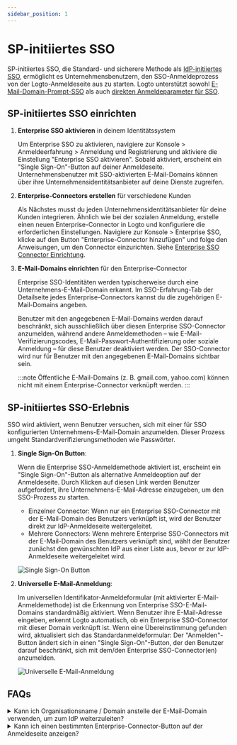 ```yaml
---
sidebar_position: 1
---
```


# SP-initiiertes SSO

SP-initiiertes SSO, die Standard- und sicherere Methode als [IdP-initiiertes SSO](/end-user-flows/enterprise-sso/idp-initiated-sso), ermöglicht es Unternehmensbenutzern, den SSO-Anmeldeprozess von der Logto-Anmeldeseite aus zu starten. Logto unterstützt sowohl [E-Mail-Domain-Prompt-SSO](#sp-initiated-sso-experience) als auch [direkten Anmeldeparameter für SSO](/end-user-flows/authentication-parameters/direct-sign-in#enterprise-sso).

## SP-initiiertes SSO einrichten

1. **Enterprise SSO aktivieren** in deinem Identitätssystem

   Um Enterprise SSO zu aktivieren, navigiere zur <CloudLink to="/sign-in-experience/sign-up-and-sign-in">Konsole > Anmeldeerfahrung > Anmeldung und Registrierung</CloudLink> und aktiviere die Einstellung "Enterprise SSO aktivieren". Sobald aktiviert, erscheint ein "Single Sign-On"-Button auf deiner Anmeldeseite. Unternehmensbenutzer mit SSO-aktivierten E-Mail-Domains können über ihre Unternehmensidentitätsanbieter auf deine Dienste zugreifen.

2. **Enterprise-Connectors erstellen** für verschiedene Kunden

   Als Nächstes musst du jeden Unternehmensidentitätsanbieter für deine Kunden integrieren. Ähnlich wie bei der sozialen Anmeldung, erstelle einen neuen Enterprise-Connector in Logto und konfiguriere die erforderlichen Einstellungen. Navigiere zur <CloudLink to="/enterprise-sso">Konsole > Enterprise SSO</CloudLink>, klicke auf den Button "Enterprise-Connector hinzufügen" und folge den Anweisungen, um den Connector einzurichten. Siehe [Enterprise SSO Connector Einrichtung](/connectors/enterprise-connectors/).

3. **E-Mail-Domains einrichten** für den Enterprise-Connector

   Enterprise SSO-Identitäten werden typischerweise durch eine Unternehmens-E-Mail-Domain erkannt. Im SSO-Erfahrung-Tab der Detailseite jedes Enterprise-Connectors kannst du die zugehörigen E-Mail-Domains angeben.

   Benutzer mit den angegebenen E-Mail-Domains werden darauf beschränkt, sich ausschließlich über diesen Enterprise SSO-Connector anzumelden, während andere Anmeldemethoden – wie E-Mail-Verifizierungscodes, E-Mail-Passwort-Authentifizierung oder soziale Anmeldung – für diese Benutzer deaktiviert werden. Der SSO-Connector wird nur für Benutzer mit den angegebenen E-Mail-Domains sichtbar sein.

   :::note
   Öffentliche E-Mail-Domains (z. B. gmail.com, yahoo.com) können nicht mit einem Enterprise-Connector verknüpft werden.
   :::

## SP-initiiertes SSO-Erlebnis

SSO wird aktiviert, wenn Benutzer versuchen, sich mit einer für SSO konfigurierten Unternehmens-E-Mail-Domain anzumelden. Dieser Prozess umgeht Standardverifizierungsmethoden wie Passwörter.

1. **Single Sign-On Button**:

   Wenn die Enterprise SSO-Anmeldemethode aktiviert ist, erscheint ein "Single Sign-On"-Button als alternative Anmeldeoption auf der Anmeldeseite. Durch Klicken auf diesen Link werden Benutzer aufgefordert, ihre Unternehmens-E-Mail-Adresse einzugeben, um den SSO-Prozess zu starten.

   - Einzelner Connector: Wenn nur ein Enterprise SSO-Connector mit der E-Mail-Domain des Benutzers verknüpft ist, wird der Benutzer direkt zur IdP-Anmeldeseite weitergeleitet.
   - Mehrere Connectors: Wenn mehrere Enterprise SSO-Connectors mit der E-Mail-Domain des Benutzers verknüpft sind, wählt der Benutzer zunächst den gewünschten IdP aus einer Liste aus, bevor er zur IdP-Anmeldeseite weitergeleitet wird.

   ![Single Sign-On Button](./assets/sso-button-sign-in.png)

2. **Universelle E-Mail-Anmeldung**:

   Im universellen Identifikator-Anmeldeformular (mit aktivierter E-Mail-Anmeldemethode) ist die Erkennung von Enterprise SSO-E-Mail-Domains standardmäßig aktiviert. Wenn Benutzer ihre E-Mail-Adresse eingeben, erkennt Logto automatisch, ob ein Enterprise SSO-Connector mit dieser Domain verknüpft ist. Wenn eine Übereinstimmung gefunden wird, aktualisiert sich das Standardanmeldeformular: Der "Anmelden"-Button ändert sich in einen "Single Sign-On"-Button, der den Benutzer darauf beschränkt, sich mit dem/den Enterprise SSO-Connector(en) anzumelden.

   ![Universelle E-Mail-Anmeldung](./assets/sso-email-sign-in.png)

## FAQs

<details>
  <summary>Kann ich Organisationsname / Domain anstelle der E-Mail-Domain verwenden, um zum IdP weiterzuleiten?</summary>

Derzeit unterstützt die vorgefertigte Anmeldeerfahrung von Logto nur **E-Mail-Domain-Prompt-SSO**, nicht **Organisations-Domain-Prompt-SSO**.

Du kannst eine benutzerdefinierte Routing-Seite auf deiner Client-Seite erstellen, indem du die Authentifizierungsparameter mit `directSignIn:'sso:{connectorId}` verwendest. Diese Seite leitet große Unternehmenskunden basierend auf ihrer Organisationsdomain zum entsprechenden IdP weiter. Erfahre mehr über den [direkten Anmeldeparameter](/end-user-flows/authentication-parameters/direct-sign-in/).

</details>

<details>
  <summary>Kann ich einen bestimmten Enterprise-Connector-Button auf der Anmeldeseite anzeigen?</summary>

Verschiedene Unternehmenskunden verwenden unterschiedliche Identitätsanbieter, um ihre Mitarbeiter zu verwalten, und fordern unterschiedliche Berechtigungen (OIDC) oder Attribute (SAML) an. Daher wird nicht empfohlen, einen Enterprise-Connector-Button, der für einen bestimmten Kunden gedacht ist, auf einer generischen Anmeldeseite anzuzeigen.

Wenn du jedoch ein B2E-Produkt entwickelst und einen Button für einen bestimmten Unternehmenskunden anzeigen möchtest, kannst du eine benutzerdefinierte Anmeldeseite erstellen und `directSignIn:sso` verwenden, um den Button entsprechend zu leiten. Erfahre mehr über den [direkten Anmeldeparameter](/end-user-flows/authentication-parameters/direct-sign-in/).

</details>
